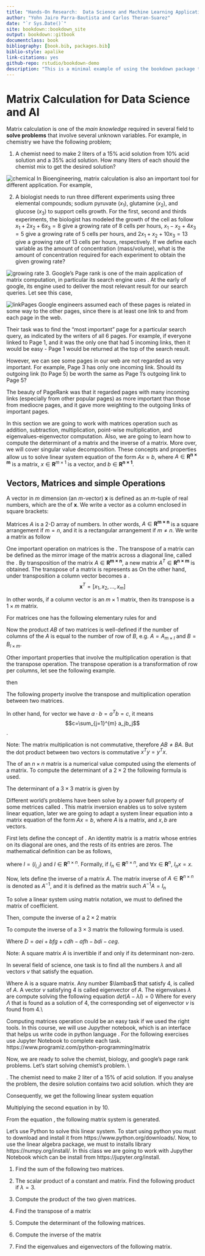 ```yaml
--- 
title: "Hands-On Research:  Data Science and Machine Learning Applications for Images and Behavior Analysis "
author: "Yohn Jairo Parra-Bautista and Carlos Theran-Suarez"
date: "`r Sys.Date()`"
site: bookdown::bookdown_site
output: bookdown::gitbook
documentclass: book
bibliography: [book.bib, packages.bib]
biblio-style: apalike
link-citations: yes
github-repo: rstudio/bookdown-demo
description: "This is a minimal example of using the bookdown package to write a book. The output format for this example is bookdown::gitbook."
---
```


# Matrix Calculation for Data Science and AI

Matrix calculation is one of the _main knowledge_ required in several field to **solve problems** that involve several unknown variables. For example, in chemistry we have the following problem;

1. A chemist need to make 2 liters of a $15\%$ acid solution from $10\%$ acid solution and a $35\%$ acid solution. How many liters of each should the chemist mix to get the desired solution?

![chemical](chemical.png)
In Bioengineering, matrix calculation is also an important tool for different application. For example, 

2. A biologist needs to run three different experiments using three elemental compounds; sodium pyruvate ($x_1$), glutamine ($x_2$), and glucose ($x_3$) to support cells growth. For the first, second and thirds experiments, the biologist has modeled the growth of the cell as follow $x_1+2x_2+6x_3=8$ give a growing rate of 8 cells per hours, $x_1-x_2+4x_3=5$ give a growing rate of 5 cells per hours, and $2x_1+x_2+10x_3=13$ give a growing rate of 13 cells per hours, respectively. If we define each variable as the amount of concentration (mass/volume), what is the amount of concentration required for each experiment to obtain the given growing rate?

![growing rate](growing rate.png)
3. Google's Page rank is one of the main application of matrix computation, in particular its search engine uses \textbf{eigenvalues and eigenvectors}. At the early of google, its engine used to deliver the most relevant result for our search queries. Let see this case, 

![linkPages](linkPages.png)
Google engineers assumed each of these pages is related in some way to the other pages, since there is at least one link to and from each page in the web.

Their task was to find the "most important" page for a particular search query, as indicated by the writers of all 6 pages. For example, if everyone linked to Page 1, and it was the only one that had 5 incoming links, then it would be easy - Page 1 would be returned at the top of the search result.

However, we can see some pages in our web are not regarded as very important. For example, Page 3 has only one incoming link. Should its outgoing link (to Page 5) be worth the same as Page 1's outgoing link to Page 5?

The beauty of PageRank was that it regarded pages with many incoming links (especially from other popular pages) as more important than those from mediocre pages, and it gave more weighting to the outgoing links of important pages.

In this section we are going to work with matrices operation such as addition, subtraction, multiplication, point-wise multiplication, and eigenvalues-eigenvector computation. Also, we are going to learn how to compute the determinant of a matrix and the inverse of a matrix. More over, we will cover singular value decomposition. These concepts and properties allow us to solve linear system equation of the form $Ax\approx b$, where $A\in\mathbf{R^{n\times m}}$ is a matrix, $x\in\mathbf{R}^{m\times1}$ is a vector, and $b\in\mathbf{R^{n\times 1}}$.   

## Vectors, Matrices and simple Operations

A vector in $m$ dimension (an $m$-vector) $\textbf{x}$ is defined as an $m$-tuple of real numbers, which are the \textit{the elements} of $\textbf{x}$. We write a vector as a column enclosed in square brackets:

\begin{equation}
    \textbf{x}= 
      \begin{bmatrix}
      x_1 \\
      x_2 \\
      \vdots \\
      x_m
      \end{bmatrix}
\end{equation}

Matrices $A$ is a 2-D array of numbers. In other words, $A\in\mathbf{R^{m\times n}}$ is a square arrangement if $m=n$, and it is a rectangular arrangement if $m\ne n$. We write a matrix as follow

\begin{equation}
    A= 
      \begin{bmatrix}
        A_{11}& A_{12} &\dots &A_{1n}\\
        A_{21}& A_{22} &\dots &A_{2n}\\
        \vdots&\vdots&\vdots&\vdots\\
        A_{m1}& A_{m2} &\dots &A_{mn}
      \end{bmatrix}
\end{equation}
One important operation on matrices is the \textbf{transpose}. The transpose of a matrix can be defined as the mirror image of the matrix across a diagonal line, called the \textbf{the main diagonal}. By transposition of the matrix $A\in\mathbf{R^{m\times n}}$, a new matrix $A^T\in\mathbf{R^{n\times m}}$ is obtained. The transpose of a matrix is represents as
\begin{equation*}
A^T_{ik} = A_{ki}
\end{equation*}
On the other hand, under transposition a column vector becomes a \textit{row vector}.
$$\textbf{x}^T=[x_1, x_2, \ldots, x_m]$$

In other words, if a column vector is an $m\times 1$ matrix, then its transpose is a $1\times m$ matrix.  

\subsection{Multiplying Matrices, Vectors, Transpose, and Determinant}

For matrices one has the following elementary rules for \textit{addition, subtraction} and \textit{multiplication by a constant}

\begin{equation*}
    A\pm B = C, \hspace{2cm} C_{ik}=A_{ik}\pm B_{ik}
\end{equation*}
\begin{equation*}
    \alpha A =B, \hspace{2cm} B_{ik}=\alpha A_{ik}
\end{equation*}

Now the product $AB$ of two matrices is well-defined if the number of columns of the $A$ is equal to the number of row of $B$, e.g. $A=A_{m\times l}$ and $B=B_{l\times m}$.

\begin{equation*}
 AB=C,\hspace{2cm} C_{ik}=\sum_{j=1}^{l}A_{ij}B_{jk}
\end{equation*}

Other important properties that involve the multiplication operation is that the transpose operation. The transpose operation is a transformation of row per columns, let see the following example.

\begin{equation*}
    A= 
      \begin{bmatrix}
        2& 3 &5&8\\
        7&10&25&1\\
        9&12&6&8\\
        3&2&1&5
      \end{bmatrix}
\end{equation*}
then
\begin{equation*}
    A^T= 
      \begin{bmatrix}
        2&7&9&3\\
        3&10&12&2\\
        5&25&6&1\\
        8&1&8&5
      \end{bmatrix}
\end{equation*}

The following property involve the transpose and multiplication operation between two matrices.

\begin{equation*}
 C^T=(AB)^T=B^TA^T
\end{equation*}

In other hand, for vector we have $a\cdot b=a^Tb=c$, it means 
$$c=\sum_{j=1}^{m} a_jb_j$$.

Note: The matrix multiplication is not commutative, therefore $AB\neq BA$. But the dot product between two vectors is commutative $x^Ty=y^Tx$.

The \textbf{determinant} of an $n\times n$ matrix is a numerical value computed using the elements of a matrix. To compute the determinant of a $2\times 2$ the following formula is used.

\begin{equation*}
    det(A)=det 
      \begin{bmatrix}
        a&b\\
        c&d\\
      \end{bmatrix}
      = ad-bc
\end{equation*}

The determinant of a $3\times 3$ matrix is given by
\begin{equation*}
    det(A)=det 
      \begin{bmatrix}
        a& b &c\\
        d&e&f\\
        g&h&i\\
      \end{bmatrix}
      = aei+bfg+cdh-afh-bdi-ceg.
\end{equation*}

\subsection{Identity and Inverse Matrices}
Different world's problems have been solve by a power full property of some metrices called \textbf{matrix inversion}. This matrix inversion enables us to solve system linear equation, later we are going to adapt a system linear equation into a matrix equation of the form $Ax=b$, where $A$ is a \textit{invertible}  matrix, and $x,b$ are vectors.

First lets define the concept of \textbf{identity matrix}. An identity matrix is a matrix whose entries on its diagonal are ones, and the rests of its entries are zeros. The mathematical definition can be as follows,
\begin{equation}
I_{i,j}=\left\{
                \begin{array}{ll}
                  1, \hspace{0.3cm}if\hspace{0.5cm} i=j.\\
                  0, \hspace{0.5cm} otherwise.
                \end{array}
              \right.
\end{equation}

where $I=(I_{i,j})$ and $I\in\mathbf{R}^{n\times n}$. Formally, if $I_n\in\mathbf{R}^{n\times n}$, and $\forall x\in\mathbf{R}^n$, $I_nx=x$. 

Now, lets define the inverse of a matrix $A$. The matrix inverse of $A\in\mathbf{R}^{n\times n}$ is denoted as $A^{-1}$, and it is defined as the matrix such $A^{-1}A=I_n$

To solve a linear system using matrix notation, we must to defined the matrix of coefficient. 

Then, compute the inverse of a $2\times2$ matrix

\begin{equation*}
    A^{-1}= 
      \begin{bmatrix}
        a&b\\
        c&d\\
      \end{bmatrix}=
      \frac{1}{ad-bc}
      \begin{bmatrix}
        d&-b\\
        -c&a\\
      \end{bmatrix}
\end{equation*}

To compute the inverse of a $3\times 3$ matrix the following formula is used.

\begin{equation*}
    A^{-1}= 
      \begin{bmatrix}
        a&b&c\\
        d&f&g\\
        g&h&i
      \end{bmatrix}=
      \frac{1}{D}
      \begin{bmatrix}
        ei-fh&ch-bi&bf-ce\\
        fg-di&ai-cg&cd-af\\
        dh-eg&bg-ah&ae-bd
      \end{bmatrix}
\end{equation*}
Where $D=aei+bfg+cdh-afh-bdi-ceg$.

Note: A square matrix $A$ is invertible if and only if its determinant non-zero.

\subsection{Eigenvalues and Eigenvectors}
In several field of science, one task is to find all the numbers $\lambda$ and all vectors $v$ that satisfy the equation.

\begin{equation}
    Av=\lambda v
\end{equation}

Where A is a square matrix. Any number $\lambas$ that satisfy 4, is called \textbf{eigenvalues} of $A$. A vector $v$ satisfying 4 is called eigenvector of $A$. The eigenvalues $\lambda$ are compute solving the following equation
$det(A-\lambda I)=0$
Where for every $\Lambda$ that is found as a solution of 4, the corresponding set of eigenvector $v$ is found from 4.\\

 Computing matrices operation could be an easy task if we used the right tools. In this course, we will use Jupyther notebook, which is an interface that helps us write code in python language \url{https://jupyter.org/try}. For the following exercises use Jupyter Notebook to complete each task.
https://www.programiz.com/python-programming/matrix

Now, we are ready to solve the chemist, biology, and google's page rank problems. Let's start solving chemist's problem. \\

\textbf{1}. The chemist need to make 2 liter of a $15\%$ of acid solution. If you analyse the problem, the desire solution contains two acid solution. which they are
\begin{center}
$x$ = liters of $10\%$ solution.\\
$y$ = liters of $35\%$ of solution.
\end{center}


Consequently, we get the following linear system equation

\begin{equation}
            \left\{
                \begin{array}{ll}
                  x+y=2\\
                  0.10x+0.35y=0.15(2)
                \end{array}
              \right.
               \label{eqn:chemist_system}
\end{equation}

Multiplying the second equation in \eqref{eqn:chemist_system} by 10. 

\begin{equation}
            \left\{
                \begin{array}{ll}
                  x+y=2\\
                  10x+35y=30
                \end{array}
              \right.
              \label{eqn:mulpBy10}
\end{equation}

From the equation \ref{eqn:mulpBy10}, the following matrix system is generated.

\begin{equation*}
      \begin{bmatrix}
        1&1\\
        10&35\\
      \end{bmatrix}
      \begin{bmatrix}
        x\\
        y\\
      \end{bmatrix}
      =
      \begin{bmatrix}
        2\\
        30\\
      \end{bmatrix}

\end{equation*}

Let's use Python to solve this linear system. To start using python you must to download and install it from https://www.python.org/downloads/. Now, to use the linear algebra package, we must to installs \textbf{numpy} library https://numpy.org/install/. In this class we are going to work with Jupyther Notebook which can be install from https://jupyter.org/install.

\subsection{Exercises:Section 1}
1. Find the sum of the following two matrices.

\begin{equation*}
      \begin{bmatrix}
        5& -4 & 0\\
        -2 & 4 & 3\\
      \end{bmatrix}
      and
      \begin{bmatrix}
        -2& 4 & 3\\
        3 & 0 & -5\\
      \end{bmatrix}
\end{equation*}

2. The scalar product of a constant and matrix. Find the following product if $\lambda=3$.

\begin{equation*}
      \begin{bmatrix}
        3& 0 & 3\\
        2 & 2 & -4\\
      \end{bmatrix}
\end{equation*}

3. Compute the product of the two given matrices.

\begin{equation*}
      \begin{bmatrix}
        3& 0 & 3\\
        2 & 2 & -4\\
      \end{bmatrix}
      and
      \begin{bmatrix}
        1 & -2\\
        3 & 0\\
        2 & -1
      \end{bmatrix}
\end{equation*}

4. Find the transpose of a matrix
\begin{equation*}
      \begin{bmatrix}
        4& -1 & 0\\
        2 & 1 & -3\\
      \end{bmatrix}
\end{equation*}

5. Compute the determinant of the following matrices.
\begin{equation*}
      \begin{bmatrix}
        2&1\\
        3&-1\\
      \end{bmatrix}
      and
     \begin{bmatrix}
        2&1&0\\
        2&4&-1\\
        3&-1&2
      \end{bmatrix}
\end{equation*}

6. Compute the inverse of the matrix

\begin{equation*}
     \begin{bmatrix}
        3&0&0\\
        1&1&2\\
        -2&0&1
      \end{bmatrix}
\end{equation*}

7. Find the eigenvalues and eigenvectors of the following matrix.

\begin{equation*}
     \begin{bmatrix}
        5&2\\
        2&2\\
      \end{bmatrix}
\end{equation*}

